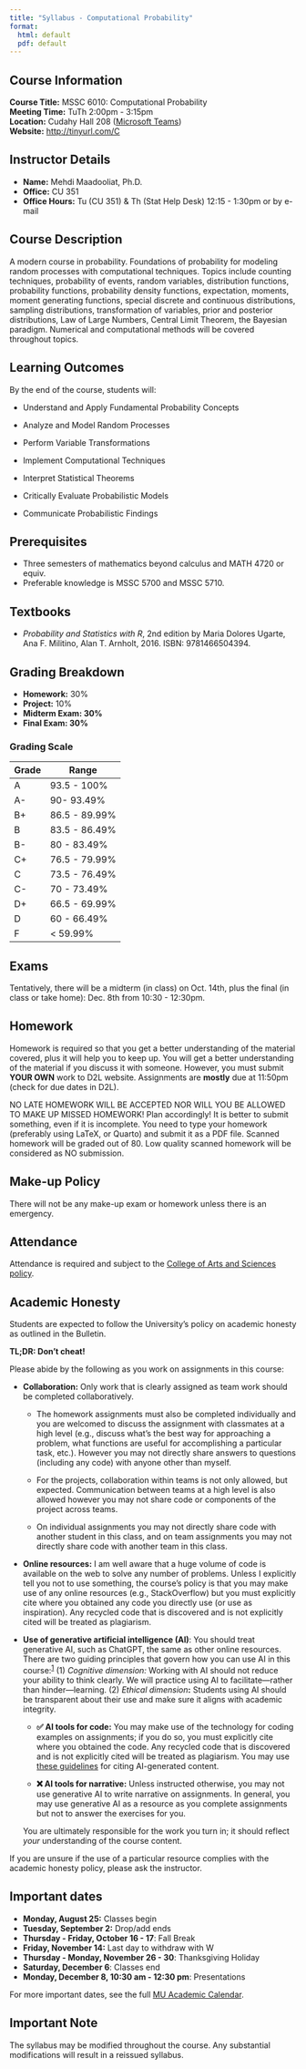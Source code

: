 ```yaml
---
title: "Syllabus - Computational Probability"
format: 
  html: default
  pdf: default
---
```


## Course Information

**Course Title:** MSSC 6010: Computational Probability\
**Meeting Time:** TuTh 2:00pm - 3:15pm\
**Location:** Cudahy Hall 208 ([Microsoft Teams](https://teams.microsoft.com/l/meetup-join/19%3awd6Q_CvflXuF_yLLWv5LC6iaIgbXcr62t2pVZE4Q1Jw1%40thread.tacv2/1736282508938?context=%7b%22Tid%22%3a%22abe32f68-c72d-420d-b5bd-750c63a268e4%22%2c%22Oid%22%3a%22b0161be8-acaa-4999-ba8b-8ed780d0b7bf%22%7d))\
**Website:** [http://tinyurl.com/C](http://tinyurl.com/Comp-Prob){.uri}

## Instructor Details

-   **Name:** Mehdi Maadooliat, Ph.D.
-   **Office:** CU 351
-   **Office Hours:** Tu (CU 351) & Th (Stat Help Desk) 12:15 - 1:30pm or by e-mail

## Course Description

A modern course in probability. Foundations of probability for modeling random processes with computational techniques. Topics include counting techniques, probability of events, random variables, distribution functions, probability functions, probability density functions, expectation, moments, moment generating functions, special discrete and continuous distributions, sampling distributions, transformation of variables, prior and posterior distributions, Law of Large Numbers, Central Limit Theorem, the Bayesian paradigm. Numerical and computational methods will be covered throughout topics.

## Learning Outcomes

By the end of the course, students will:

-   Understand and Apply Fundamental Probability Concepts

-   Analyze and Model Random Processes

-   Perform Variable Transformations

-   Implement Computational Techniques

-   Interpret Statistical Theorems

-   Critically Evaluate Probabilistic Models

-   Communicate Probabilistic Findings

## Prerequisites

-   Three semesters of mathematics beyond calculus and MATH 4720 or equiv.
-   Preferable knowledge is MSSC 5700 and MSSC 5710.

## Textbooks

-   *Probability and Statistics with R*, 2nd edition by Maria Dolores Ugarte, Ana F. Militino, Alan T. Arnholt, 2016. ISBN: 9781466504394.

## Grading Breakdown

-   **Homework:** 30%
-   **Project:** 10%
-   **Midterm Exam: 30%**
-   **Final Exam: 30%**

### Grading Scale

| Grade | Range         |
|-------|---------------|
| A     | 93.5 - 100%   |
| A-    | 90- 93.49%    |
| B+    | 86.5 - 89.99% |
| B     | 83.5 - 86.49% |
| B-    | 80 - 83.49%   |
| C+    | 76.5 - 79.99% |
| C     | 73.5 - 76.49% |
| C-    | 70 - 73.49%   |
| D+    | 66.5 - 69.99% |
| D     | 60 - 66.49%   |
| F     | \< 59.99%     |

## Exams

Tentatively, there will be a midterm (in class) on Oct. 14th, plus the final (in class or take home): Dec. 8th from 10:30 - 12:30pm.

## Homework

Homework is required so that you get a better understanding of the material covered, plus it will help you to keep up. You will get a better understanding of the material if you discuss it with someone. However, you must submit **YOUR OWN** work to D2L website. Assignments are **mostly** due at 11:50pm (check for due dates in D2L).

NO LATE HOMEWORK WILL BE ACCEPTED NOR WILL YOU BE ALLOWED TO MAKE UP MISSED HOMEWORK! Plan accordingly! It is better to submit something, even if it is incomplete. You need to type your homework (preferably using LaTeX, or Quarto) and submit it as a PDF file. Scanned homework will be graded out of 80. Low quality scanned homework will be considered as NO submission.

## Make-up Policy

There will not be any make-up exam or homework unless there is an emergency.

## Attendance

Attendance is required and subject to the [College of Arts and Sciences policy](https://bulletin.marquette.edu/policies/attendance/undergraduate/).

## Academic Honesty

Students are expected to follow the University's policy on academic honesty as outlined in the Bulletin.

**TL;DR: Don't cheat!**

Please abide by the following as you work on assignments in this course:

-   **Collaboration:** Only work that is clearly assigned as team work should be completed collaboratively.

    -   The homework assignments must also be completed individually and you are welcomed to discuss the assignment with classmates at a high level (e.g., discuss what's the best way for approaching a problem, what functions are useful for accomplishing a particular task, etc.). However you may not directly share answers to questions (including any code) with anyone other than myself.

    -   For the projects, collaboration within teams is not only allowed, but expected. Communication between teams at a high level is also allowed however you may not share code or components of the project across teams.

    -   On individual assignments you may not directly share code with another student in this class, and on team assignments you may not directly share code with another team in this class.

-   **Online resources:** I am well aware that a huge volume of code is available on the web to solve any number of problems. Unless I explicitly tell you not to use something, the course's policy is that you may make use of any online resources (e.g., StackOverflow) but you must explicitly cite where you obtained any code you directly use (or use as inspiration). Any recycled code that is discovered and is not explicitly cited will be treated as plagiarism.

-   **Use of generative artificial intelligence (AI)**: You should treat generative AI, such as ChatGPT, the same as other online resources. There are two guiding principles that govern how you can use AI in this course:^[1](https://sta101-f23.github.io/course-syllabus.html#fn1)^ (1) *Cognitive dimension:* Working with AI should not reduce your ability to think clearly. We will practice using AI to facilitate---rather than hinder---learning. (2) *Ethical dimension***:** Students using AI should be transparent about their use and make sure it aligns with academic integrity.

    -   **✅ AI tools for code:** You may make use of the technology for coding examples on assignments; if you do so, you must explicitly cite where you obtained the code. Any recycled code that is discovered and is not explicitly cited will be treated as plagiarism. You may use [these guidelines](https://guides.lib.monash.edu/c.php?g=219786&p=6972087) for citing AI-generated content.

    -   **❌ AI tools for narrative:** Unless instructed otherwise, you may not use generative AI to write narrative on assignments. In general, you may use generative AI as a resource as you complete assignments but not to answer the exercises for you.

    You are ultimately responsible for the work you turn in; it should reflect *your* understanding of the course content.

If you are unsure if the use of a particular resource complies with the academic honesty policy, please ask the instructor.

## Important dates

-   **Monday, August 25:** Classes begin
-   **Tuesday, September 2:** Drop/add ends
-   **Thursday - Friday, October 16 - 17**: Fall Break
-   **Friday, November 14:** Last day to withdraw with W
-   **Thursday - Monday, November 26 - 30**: Thanksgiving Holiday
-   **Saturday, December 6**: Classes end
-   **Monday, December 8, 10:30 am - 12:30 pm**: Presentations

For more important dates, see the full [MU Academic Calendar](https://www.marquette.edu/central/registrar/2025-fall-academic-calendar.php).

## Important Note

The syllabus may be modified throughout the course. Any substantial modifications will result in a reissued syllabus.
